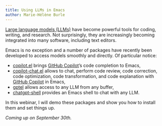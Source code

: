 ```yaml
---
title: Using LLMs in Emacs
author: Marie-Hélène Burle
---
```


:::{.def}

[Large language models (LLMs)](https://en.wikipedia.org/wiki/Large_language_model) have become powerful tools for coding, writing, and research. Not surprisingly, they are increasingly becoming integrated into many software, including text editors.

Emacs is no exception and a number of packages have recently been developed to access models smoothly and directly. Of particular notice:

- [copilot.el](https://github.com/copilot-emacs/copilot.el) brings [GitHub Copilot](https://github.com/features/copilot)'s code completion to Emacs,
- [copilot-chat.el](https://github.com/chep/copilot-chat.el) allows to chat, perform code review, code correction, code optimization, code transformation, and code explanation with [GitHub Copilot](https://github.com/features/copilot) in Emacs,
- [gptel](https://github.com/karthink/gptel) allows access to any LLM from any buffer,
- [chatgpt-shell](https://github.com/xenodium/chatgpt-shell) provides an Emacs shell to chat with any LLM.

In this webinar, I will demo these packages and show you how to install them and set things up.

:::

*Coming up on September 30th.*
<!-- [Slides](wb_llms_slides.qmd){.btn .btn-outline-primary} [(Click and wait: this reveal.js presentation may take a little time to load.)]{.inlinenote} -->
<!-- <br><br> -->

<!-- {{< video https://www.youtube.com/embed/ >}} -->
